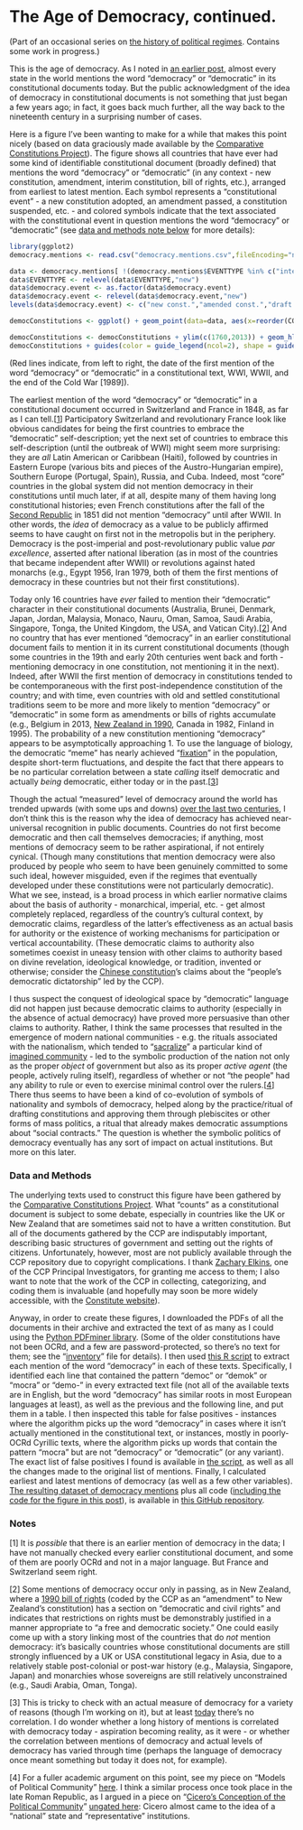 The Age of Democracy, continued.
========================================================
(Part of an occasional series on [the history of political regimes](http://abandonedfootnotes.blogspot.co.nz/search/label/history%20of%20political%20regimes). Contains some work in progress.)

This is the age of democracy. As I noted in [an earlier post](http://abandonedfootnotes.blogspot.com/2013/02/the-normativeness-of-democracy.html), almost every state in the world mentions the word "democracy" or "democratic" in its constitutional documents today. But the public acknowledgment of the idea of democracy in constitutional documents is not something that just began a few years ago; in fact, it goes back much further, all the way back to the nineteenth century in a surprising number of cases. 

Here is a figure I've been wanting to make for a while that makes this point nicely (based on data graciously made available by the [Comparative Constitutions Project](http://comparativeconstitutionsproject.org/)). The figure shows all countries that have ever had some kind of identifiable constitutional document (broadly defined) that mentions the word "democracy" or "democratic" (in any context - new constitution, amendment, interim constitution, bill of rights, etc.), arranged from earliest to latest mention. Each symbol represents a "constitutional event" - a new constitution adopted, an amendment passed, a constitution suspended, etc. - and colored symbols indicate that the text associated with the constitutional event in question mentions the word "democracy" or "democratic" (see [data and methods note below](#DataAndMethods) for more details): 

```r
library(ggplot2)
democracy.mentions <- read.csv("democracy.mentions.csv",fileEncoding="native.enc")

data <- democracy.mentions[ !(democracy.mentions$EVENTTYPE %in% c("international convention","non-event","draft")) & !is.na(democracy.mentions$earliest.dem),]
data$EVENTTYPE <- relevel(data$EVENTTYPE,"new")
data$democracy.event <- as.factor(data$democracy.event)
data$democracy.event <- relevel(data$democracy.event,"new")
levels(data$democracy.event) <- c("new const.","amended const.","draft const.","interim const.","international convention","non-event","reinstated const.","suspended const.")

democConstitutions <- ggplot() + geom_point(data=data, aes(x=reorder(COUNTRY,-earliest.dem),y=YEAR,color=democracy.event, shape=EVENTTYPE)) + coord_flip() + theme_bw() + theme(legend.position="top") + labs(color="Mention of democracy in:", x="Country", y= "Year", shape="Type of constitutional event:")

democConstitutions <- democConstitutions + ylim(c(1760,2013)) + geom_hline(yintercept=c(min(democracy.mentions$earliest.dem,na.rm=TRUE),1914,1918,1939,1945,1989),color="red") + scale_color_discrete(na.value="lightgrey") + annotate("rect",xmin=1,xmax=length(unique(as.character(data$COUNTRY)))+1,ymin=1914,ymax=1918,fill="grey50",alpha=0.2)+annotate("rect",xmin=1,xmax=length(unique(as.character(data$COUNTRY)))+1,ymin=1939,ymax=1945,fill="grey50",alpha=0.2)
democConstitutions + guides(color = guide_legend(ncol=2), shape = guide_legend(ncol=2))
```
(Red lines indicate, from left to right, the date of the first mention of the word "democracy" or "democratic" in a constitutional text, WWI, WWII, and the end of the Cold War [1989]).

The earliest mention of the word "democracy" or "democratic" in a constitutional document occurred in Switzerland and France in 1848, as far as I can tell.[[1](#Note1)] Participatory Switzerland and revolutionary France look like obvious candidates for being the first countries to embrace the "democratic" self-description; yet the next set of countries to embrace this self-description (until the outbreak of WWI) might seem more surprising: they are *all* Latin American or Caribbean (Haiti), followed by countries in Eastern Europe (various bits and pieces of the Austro-Hungarian empire), Southern Europe (Portugal, Spain), Russia, and Cuba. Indeed, most "core" countries in the global system did not mention democracy in their constitutions until much later, if at all, despite many of them having long constitutional histories; even French constitutions after the fall of the [Second Republic](http://en.wikipedia.org/wiki/French_Second_Republic) in 1851 did not mention "democracy" until after WWII. In other words, the *idea* of democracy as a value to be publicly affirmed seems to have caught on first not in the metropolis but in the periphery. Democracy is the post-imperial and post-revolutionary public value *par excellence*, asserted after national liberation (as in most of the countries that became independent after WWII) or revolutions against hated monarchs (e.g., Egypt 1956, Iran 1979, both of them the first mentions of democracy in these countries but not their first constitutions). 

Today only 16 countries have *ever* failed to mention their "democratic" character in their constitutional documents (Australia, Brunei, Denmark, Japan, Jordan, Malaysia, Monaco, Nauru, Oman, Samoa, Saudi Arabia, Singapore, Tonga, the United Kingdom, the USA, and Vatican City).[[2](#Note2)] And no country that has ever mentioned "democracy" in an earlier constitutional document fails to mention it in its current constitutional documents (though some countries in the 19th and early 20th centuries went back and forth - mentioning democracy in one constitution, not mentioning it in the next). Indeed, after WWII the first mention of democracy in constitutions tended to be contemporaneous with the first post-independence constitution of the country; and with time, even countries with old and settled constitutional traditions seem to be more and more likely to mention "democracy" or "democratic" in some form as amendments or bills of rights accumulate (e.g., Belgium in 2013, [New Zealand in 1990](http://www.legislation.govt.nz/act/public/1990/0109/latest/DLM224792.html), Canada in 1982, Finland in 1995). The probability of a new constitution mentioning "democracy" appears to be asymptotically approaching 1. To use the language of biology, the democratic "meme" has nearly achieved "[fixation](http://en.wikipedia.org/wiki/Fixation_(population_genetics))" in the population, despite short-term fluctuations, and despite the fact that there appears to be no particular correlation between a state *calling* itself democratic and actually *being* democratic, either today or in the past.[[3](#Note3)]

Though the actual "measured" level of democracy around the world has trended upwards (with some ups and downs) [over the last two centuries](http://abandonedfootnotes.blogspot.com/2012/09/the-great-norm-shift-and-triumph-of.html), I don't think this is the reason why the idea of democracy has achieved near-universal recognition in public documents. Countries do not first become democratic and then call themselves democracies; if anything, most mentions of democracy seem to be rather aspirational, if not entirely cynical. (Though many constitutions that mention democracy were also produced by people who seem to have been genuinely committed to some such ideal, however misguided, even if the regimes that eventually developed under these constitutions were not particularly democratic). What we see, instead, is a broad process in which earlier normative claims about the basis of authority - monarchical, imperial, etc. - get almost completely replaced, regardless of the country's cultural context, by democratic claims, regardless of the latter's effectiveness as an actual basis for authority or the existence of working mechanisms for participation or vertical accountability. (These democratic claims to authority also sometimes coexist in uneasy tension with other claims to authority based on divine revelation, ideological knowledge, or tradition, invented or otherwise; consider the [Chinese constitution](http://english.people.com.cn/constitution/constitution.html)'s claims about the "people's democratic dictatorship" led by the CCP). 

I thus suspect the conquest of ideological space by "democratic" language did not happen just because democratic claims to authority (especially in the absence of actual democracy) have proved more persuasive than other claims to authority. Rather, I think the same processes that resulted in the emergence of modern national communities - e.g. the rituals associated with the nationalism, which tended to "[sacralize](http://abandonedfootnotes.blogspot.com/2013/04/engines-of-sacrality-footnote-on.html)" a particular kind of [imagined community](http://books.google.co.nz/books?id=nQ9jXXJV-vgC) - led to the symbolic production of the nation not only as the proper *object* of government but also as its proper *active agent* (the people, actively ruling itself), regardless of whether or not "the people" had any ability to rule or even to exercise minimal control over the rulers.[[4](#Note4)] There thus seems to have been a kind of co-evolution of symbols of nationality and symbols of democracy, helped along by the practice/ritual of drafting constitutions and approving them through plebiscites or other forms of mass politics, a ritual that already makes democratic assumptions about "social contracts." The question is whether the symbolic politics of democracy eventually has any sort of impact on actual institutions. But more on this later.

### <a name="DataAndMethods"></a> Data and Methods

The underlying texts used to construct this figure have been gathered by the [Comparative Constitutions Project](http://comparativeconstitutionsproject.org/). What "counts" as a constitutional document is subject to some debate, especially in countries like the UK or New Zealand that are sometimes said not to have a written constitution. But all of the documents gathered by the CCP are indisputably important, describing basic structures of government and setting out the rights of citizens. Unfortunately, however, most are not publicly available through the CCP repository due to copyright complications. I thank [Zachary Elkins](http://www.utexas.edu/cola/depts/government/faculty/elkinszs), one of the CCP Principal Investigators, for granting me access to them; I also want to note that the work of the CCP in collecting, categorizing, and coding them is invaluable (and hopefully may soon be more widely accessible, with the [Constitute website](https://www.constituteproject.org/#/)). 

Anyway, in order to create these figures, I downloaded the PDFs of all the documents in their archive and extracted the text of as many as I could using the [Python PDFminer library](http://www.unixuser.org/~euske/python/pdfminer/). (Some of the older constitutions have not been OCRd, and a few are password-protected, so there's no text for them; see the "[inventory](https://github.com/xmarquez/Age_Of_Democracy/blob/master/inventory_extended.csv)" file for details). I then used [this R script](https://github.com/xmarquez/Age_Of_Democracy/blob/master/Text%20Extraction%20and%20Data%20Preparation.R) to extract each mention of the word "democracy" in each of these texts. Specifically, I identified each line that contained the pattern "democ" or "demok" or "mocra" or "demo-" in every extracted text file (not all of the available texts are in English, but the word "democracy" has similar roots in most European languages at least), as well as the previous and the following line, and put them in a table. I then inspected this table for false positives - instances where the algorithm picks up the word "democracy" in cases where it isn't actually mentioned in the constitutional text, or instances, mostly in poorly-OCRd Cyrillic texts, where the algorithm picks up words that contain the pattern "mocra" but are not "democracy" or "democratic" (or any variant). The exact list of false positives I found is available in [the script](https://github.com/xmarquez/Age_Of_Democracy/blob/master/Text%20Extraction%20and%20Data%20Preparation.R), as well as all the changes made to the original list of mentions. Finally, I calculated earliest and latest mentions of democracy (as well as a few other variables). [The resulting dataset of democracy mentions](https://github.com/xmarquez/Age_Of_Democracy/blob/master/democracy.mentions.csv) plus all code ([including the code for the figure in this post](https://github.com/xmarquez/Age_Of_Democracy/blob/master/Notes%20on%20the%20Spread%20of%20Democratic%20Ideas.Rmd)), is available in [this GitHub repository](https://github.com/xmarquez/Age_Of_Democracy). 

### Notes

<a name="Note1">[1]</a> It is *possible* that there is an earlier mention of democracy in the data; I have not manually checked every earlier constitutional document, and some of them are poorly OCRd and not in a major language. But France and Switzerland seem right.

<a name="Note2">[2]</a> Some mentions of democracy occur only in passing, as in New Zealand, where a [1990 bill of rights](http://www.legislation.govt.nz/act/public/1990/0109/latest/DLM224792.html) (coded by the CCP as an "amendment" to New Zealand's constitution) has a section on "democratic and civil rights" and indicates that restrictions on rights must be demonstrably justified in a manner appropriate to "a free and democratic society." One could easily come up with a story linking most of the countries that do *not* mention democracy: it's basically countries whose constitutional documents are still strongly influenced by a UK or USA constitutional legacy in Asia, due to a relatively stable post-colonial or post-war history (e.g., Malaysia, Singapore, Japan) and monarchies whose sovereigns are still relatively unconstrained (e.g., Saudi Arabia, Oman, Tonga). 

<a name="Note3">[3]</a> This is tricky to check with an actual measure of democracy for a variety of reasons (though I'm working on it), but at least [today](http://abandonedfootnotes.blogspot.com/2013/02/the-normativeness-of-democracy.html) there's no correlation. I do wonder whether a long history of mentions is correlated with democracy today - aspiration becoming reality, as it were - or whether the correlation between mentions of democracy and actual levels of democracy has varied through time (perhaps the language of democracy once meant something but today it does not, for example).

<a name="Note4">[4]</a> For a fuller academic argument on this point, see my piece on "Models of Political Community" [here](http://papers.ssrn.com/sol3/papers.cfm?abstract_id=1104893). I think a similar process once took place in the late Roman Republic, as I argued in a piece on "[Cicero's Conception of the Political Community](http://muse.jhu.edu/books/9780268087630)" [ungated here](https://docs.google.com/open?id=0B5XMXc9uWFRvODc2YjUyNTYtNGYyZi00YTJlLTkwMWItMDdlYjljZjJkNzgx): Cicero almost came to the idea of a "national" state and "representative" institutions.